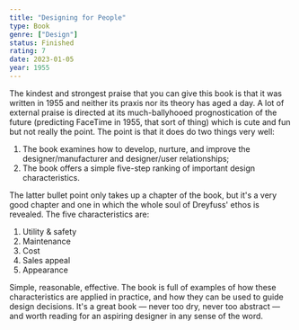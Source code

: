 ```yaml
---
title: "Designing for People"
type: Book
genre: ["Design"]
status: Finished
rating: 7
date: 2023-01-05
year: 1955
---
```


The kindest and strongest praise that you can give this book is that it was written in 1955
and neither its praxis nor its theory has aged a day. A lot of external praise is directed
at its much-ballyhooed prognostication of the future (predicting FaceTime in 1955, that sort of thing)
which is cute and fun but not really the point. The point is that it does do two things very well:

1. The book examines how to develop, nurture, and improve the designer/manufacturer and designer/user relationships;
2. The book offers a simple five-step ranking of important design characteristics.

The latter bullet point only takes up a chapter of the book, but it's a very good chapter and one in which the whole
soul of Dreyfuss' ethos is revealed. The five characteristics are:

1. Utility & safety
2. Maintenance
3. Cost
4. Sales appeal
5. Appearance

Simple, reasonable, effective. The book is full of examples of how these characteristics are applied in practice,
and how they can be used to guide design decisions. It's a great book — never too dry, never too abstract — and worth
reading for an aspiring designer in any sense of the word.
